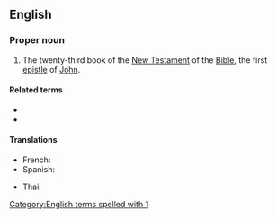 ==English==

===Proper noun===
{{en-proper noun}}
{{book of the Bible|First Epistle of John}}

# {{lb|en|biblical}} The twenty-third book of the [[New Testament]] of the [[Bible]], the first [[epistle]] of [[John]].

====Related terms====
* {{l|en|2 John}}
* {{l|en|3 John}}

====Translations====
{{trans-top|Book of the Bible}}
* French: {{t|fr|1 Jean|m}}
* Spanish: {{t|es|1 Juan|m}}
{{trans-mid}}
* Thai: {{t|th|๑ ยอห์น}}
{{trans-bottom}}

[[Category:English terms spelled with 1]]